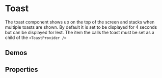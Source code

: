 

<Meta title="FusedComponents / Toasts" component={ToastProvider} />

# Toast

The toast component shows up on the top of the screen and stacks when multiple toasts are shown.  By default it is set to be displayed for 4 seconds but can be displayed for lest.
The item the calls the toast must be set as a child of the `<ToastProvider />`

## Demos

<ToastDemo />

## Properties

<Props of={ToastProvider} />
